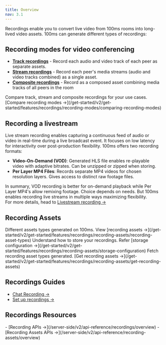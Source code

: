 ```yaml
---
title: Overview
nav: 3.1
---
```


Recordings enable you to convert live video from 100ms rooms into long-lived video assets. 100ms can generate different types of recordings:

## Recording modes for video conferencing

-   **[Track recordings](/get-started/v2/get-started/features/recordings/recording-modes/track-recordings)** - Record each audio and video track of each peer as separate assets.
-   **[Stream recordings](/get-started/v2/get-started/features/recordings/recording-modes/stream-recording)** - Record each peer's media streams (audio and video tracks combined) as a single asset.
-   **[Composite recordings](/get-started/v2/get-started/features/recordings/recording-modes/composite-recordings)** - Record as a composed asset combining media tracks of all peers in the room

<FlexContainer>
    <Callout title="Choosing a recording mode" icon="LinkTwoIcon">
        Compare track, stream and composite recordings for your use cases. [Compare recording modes
        →](/get-started/v2/get-started/features/recordings/recording-modes/comparing-recording-modes)
    </Callout>
</FlexContainer>

## Recording a livestream

Live stream recording enables capturing a continuous feed of audio or video in real-time during a live broadcast event. It focuses on low latency for interactivity over post-production flexibility. 100ms offers two recording formats:

-   **Video-On-Demand (VOD)**: Generated HLS file enables re-playable video with adaptive bitrates. Can be unzipped or zipped when storing.
-   **Per Layer MP4 Files**: Records separate MP4 videos for chosen resolution layers. Gives access to distinct raw footage files.

In summary, VOD recording is better for on-demand playback while Per Layer MP4's allow remixing footage. Choice depends on needs. But 100ms enables recording live streams in multiple ways maximizing flexibility. <br/>For more details, head to [Livestream recording →](/get-started/v2/get-started/features/recordings/live-stream-recording)

## Recording Assets

<FlexContainer>

<Callout title="Recording asset types" icon="LinkTwoIcon">
    Different assets types generated on 100ms. View [recording assets
    →](/get-started/v2/get-started/features/recordings/recording-assets/recording-asset-types)
</Callout>

<Callout title="Storage configuration" icon="ShieldIcon">
    Understand how to store your recordings. Refer [storage configuration
    →](/get-started/v2/get-started/features/recordings/recording-assets/storage-configuration)
</Callout>

<Callout title="Get recording assets" icon="LinkTwoIcon">
    Fetch recording asset types generated. [Get recording assets
    →](/get-started/v2/get-started/features/recordings/recording-assets/get-recording-assets)
</Callout>

</FlexContainer>

## Recordings Guides

-   [Chat Recording →](/get-started/v2/get-started/features/recordings/chat-recording)
-   [Set up recordings →](/get-started/v2/get-started/features/recordings/set-up-recording)

## Recordings Resources

<FlexContainer>

<Callout title="Recording API" icon="LinkTwoIcon">
- [Recording APIs →](/server-side/v2/api-reference/recordings/overview)
- [Recording Assets APIs →](/server-side/v2/api-reference/recording-assets/overview)
</Callout>
</FlexContainer>
